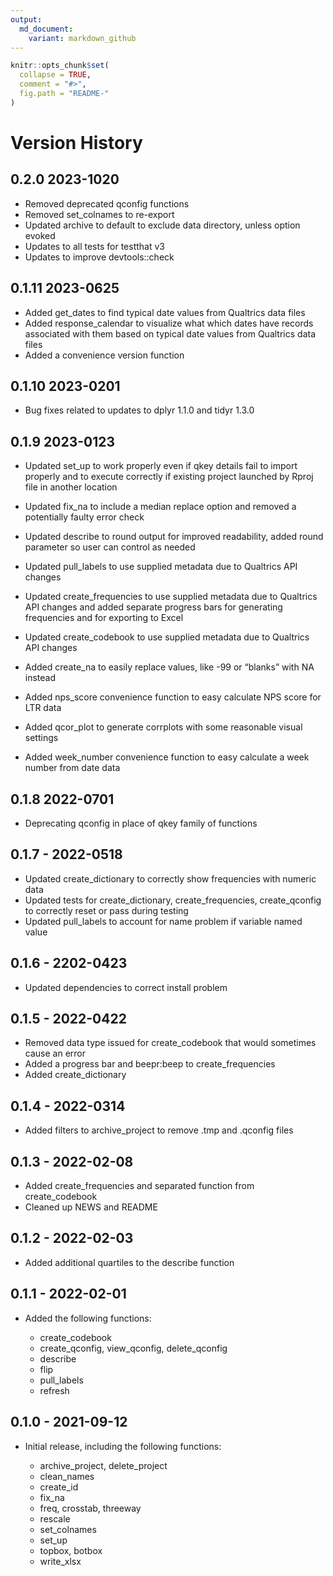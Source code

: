 ---
output:
  md_document:
    variant: markdown_github
---

<!-- README.md is generated from README.Rmd. Please edit that file -->

```{r, echo = FALSE}
knitr::opts_chunk$set(
  collapse = TRUE,
  comment = "#>",
  fig.path = "README-"
)
```

# Version History

## 0.2.0 2023-1020

* Removed deprecated qconfig functions
* Removed set_colnames to re-export
* Updated archive to default to exclude data directory, unless option evoked
* Updates to all tests for testthat v3
* Updates to improve devtools::check

## 0.1.11 2023-0625

* Added get_dates to find typical date values from Qualtrics data files
* Added response_calendar to visualize what which dates have records associated with them based on typical date values from Qualtrics data files
* Added a convenience version function

## 0.1.10 2023-0201

* Bug fixes related to updates to dplyr 1.1.0 and tidyr 1.3.0

## 0.1.9 2023-0123

* Updated set_up to work properly even if qkey details fail to import properly and to execute correctly if existing project launched by Rproj file in another location
* Updated fix_na to include a median replace option and removed a potentially faulty error check
* Updated describe to round output for improved readability, added round parameter so user can control as needed
* Updated pull_labels to use supplied metadata due to Qualtrics API changes
* Updated create_frequencies to use supplied metadata due to Qualtrics API changes and added separate progress bars for generating frequencies and for exporting to Excel
* Updated create_codebook to use supplied metadata due to Qualtrics API changes

* Added create_na to easily replace values, like -99 or "blanks" with NA instead
* Added nps_score convenience function to easy calculate NPS score for LTR data
* Added qcor_plot to generate corrplots with some reasonable visual settings
* Added week_number convenience function to easy calculate a week number from date data

## 0.1.8 2022-0701

* Deprecating qconfig in place of qkey family of functions

## 0.1.7 - 2022-0518

* Updated create_dictionary to correctly show frequencies with numeric data
* Updated tests for create_dictionary, create_frequencies, create_qconfig to correctly reset or pass during testing
* Updated pull_labels to account for name problem if variable named value

## 0.1.6 - 2202-0423

* Updated dependencies to correct install problem

## 0.1.5 - 2022-0422

* Removed data type issued for create_codebook that would sometimes cause an error
* Added a progress bar and beepr:beep to create_frequencies
* Added create_dictionary

## 0.1.4 - 2022-0314

* Added filters to archive_project to remove .tmp and .qconfig files

## 0.1.3 - 2022-02-08

* Added create_frequencies and separated function from create_codebook
* Cleaned up NEWS and README


## 0.1.2 - 2022-02-03

* Added additional quartiles to the describe function

## 0.1.1 - 2022-02-01

* Added the following functions:

  + create_codebook
  + create_qconfig, view_qconfig, delete_qconfig
  + describe
  + flip
  + pull_labels
  + refresh
  
## 0.1.0 - 2021-09-12

* Initial release, including the following functions:

  + archive_project, delete_project
  + clean_names
  + create_id
  + fix_na
  + freq, crosstab, threeway
  + rescale
  + set_colnames
  + set_up
  + topbox, botbox
  + write_xlsx


